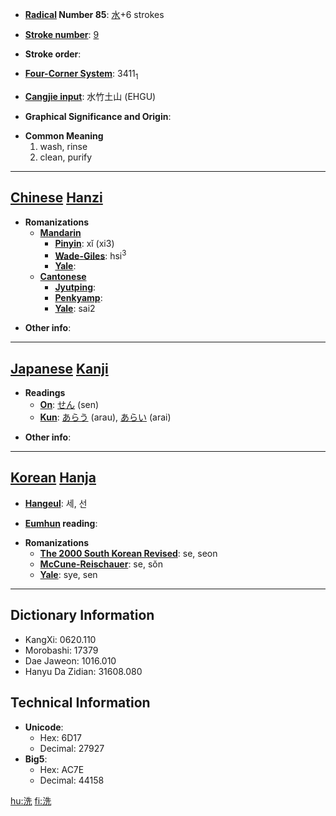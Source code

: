 * '''[[Wiktionary:Chinese radical index| Radical]] Number 85''': [[Wiktionary:Chinese radical index 水|水]]+6 strokes

* '''[[Wiktionary:Chinese total strokes index|Stroke number]]''': [[Wiktionary:Chinese total strokes index 9|9]]

* '''Stroke order''': 

* '''[[Wiktionary:Chinese four corner index|Four-Corner System]]''': 3411<sub>1</sub>

* '''[[Wiktionary:Chinese Cangjie index|Cangjie input]]''': 水竹土山 (EHGU)

* '''Graphical Significance and Origin''': 

* '''Common Meaning'''
*#wash, rinse
*# clean, purify


----

== [[Chinese]] [[Hanzi]] ==

* '''Romanizations'''
** '''[[Mandarin]]'''
*** '''[[Pinyin]]''': xǐ (xi3)
*** '''[[Wade-Giles]]''': hsi<sup>3</sup>
*** '''[[Yale]]''': 
** '''[[Cantonese]]'''
*** '''[[Jyutping]]''':
*** '''[[Penkyamp]]''': 
*** '''[[Yale]]''': sai2

* '''Other info''': 

----

== [[Japanese]] [[Kanji]] ==

* '''Readings'''
** '''[[On]]''': [[せん]] (sen)
** '''[[Kun]]''': [[あらう]] (arau), [[あらい]] (arai)

* '''Other info''':  

----

== [[Korean]] [[Hanja]] ==

* '''[[Hangeul]]''': 세, 선

* '''[[Eumhun]] reading''': 

* '''Romanizations'''
** '''[[The 2000 South Korean Revised Romanization|The 2000 South Korean Revised]]''': se, seon
** '''[[McCune-Reischauer]]''': se, sŏn
** '''[[Yale]]''': sye, sen

----

== Dictionary Information ==

* KangXi: 0620.110
* Morobashi: 17379
* Dae Jaweon: 1016.010
* Hanyu Da Zidian: 31608.080

== Technical Information ==

* '''Unicode''':
** Hex: 6D17
** Decimal: 27927
* '''Big5''':
** Hex: AC7E
** Decimal: 44158

[[hu:洗]]
[[fi:洗]]
